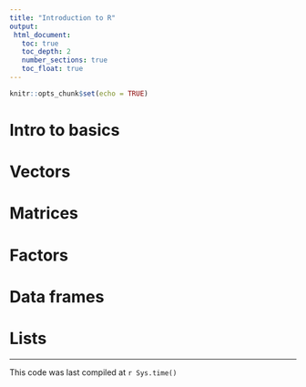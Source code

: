 ```yaml
---
title: "Introduction to R"
output: 
 html_document:
   toc: true
   toc_depth: 2
   number_sections: true
   toc_float: true
---
```


```r
knitr::opts_chunk$set(echo = TRUE)
```

# Intro to basics

# Vectors

# Matrices

# Factors

# Data frames

# Lists

---
This code was last compiled at `r Sys.time()`